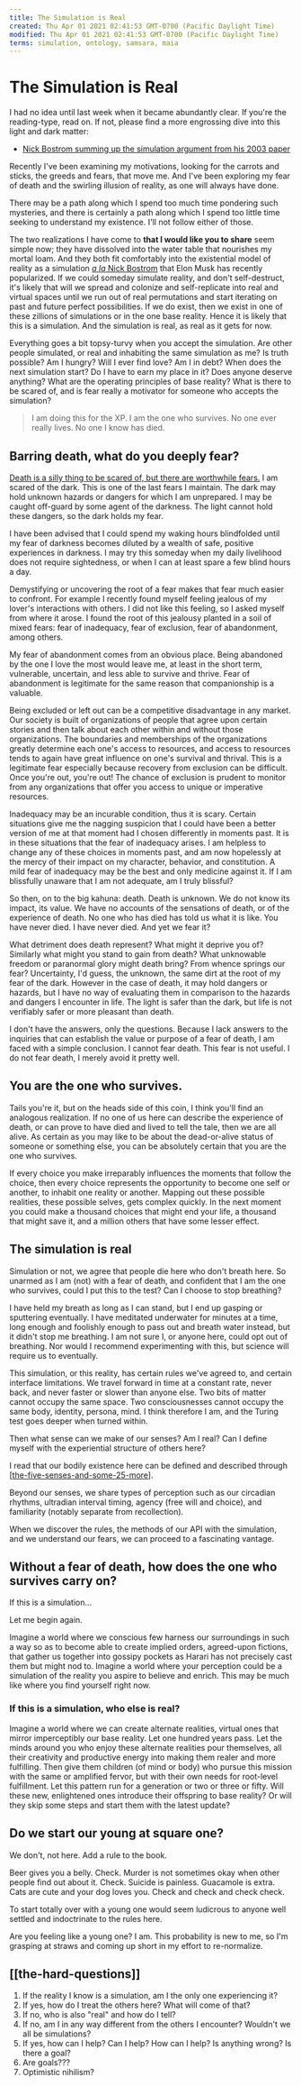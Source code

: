 ```yaml
---
title: The Simulation is Real
created: Thu Apr 01 2021 02:41:53 GMT-0700 (Pacific Daylight Time)
modified: Thu Apr 01 2021 02:41:53 GMT-0700 (Pacific Daylight Time)
terms: simulation, ontology, samsara, maia
---
```


# The Simulation is Real

I had no idea until last week when it became abundantly clear. If you're the reading-type, read on. If not, please find a more engrossing dive into this light and dark matter:

- [Nick Bostrom summing up the simulation argument from his 2003 paper](https://youtu.be/nnl6nY8YKHs)

Recently I've been examining my motivations, looking for the carrots and sticks, the greeds and fears, that move me. And I've been exploring my fear of death and the swirling illusion of reality, as one will always have done.

There may be a path along which I spend too much time pondering such mysteries, and there is certainly a path along which I spend too little time seeking to understand my existence. I'll not follow either of those.

The two realizations I have come to **that I would like you to share** seem simple now; they have dissolved into the water table that nourishes my mortal loam. And they both fit comfortably into the existential model of reality as a simulation [_a la_ Nick Bostrom](http://www.simulation-argument.com/simulation.html) that Elon Musk has recently popularized. If we could someday simulate reality, and don't self-destruct, it's likely that will we spread and colonize and self-replicate into real and virtual spaces until we run out of real permutations and start iterating on past and future perfect possibilities. If we do exist, then we exist in one of these zillions of simulations or in the one base reality. Hence it is likely that this is a simulation. And the simulation is real, as real as it gets for now.

Everything goes a bit topsy-turvy when you accept the simulation. Are other people simulated, or real and inhabiting the same simulation as me? Is truth possible? Am I hungry? Will I ever find love? Am I in debt? When does the next simulation start? Do I have to earn my place in it? Does anyone deserve anything? What are the operating principles of base reality? What is there to be scared of, and is fear really a motivator for someone who accepts the simulation?

> I am doing this for the XP.
> I am the one who survives.
> No one ever really lives.
> No one I know has died.

## Barring death, what do you deeply fear?

[Death is a silly thing to be scared of, but there are worthwhile fears.](https://itun.es/us/YldXw.l) I am scared of the dark. This is one of the last fears I maintain. The dark may hold unknown hazards or dangers for which I am unprepared. I may be caught off-guard by some agent of the darkness. The light cannot hold these dangers, so the dark holds my fear.

I have been advised that I could spend my waking hours blindfolded until my fear of darkness becomes diluted by a wealth of safe, positive experiences in darkness. I may try this someday when my daily livelihood does not require sightedness, or when I can at least spare a few blind hours a day.

Demystifying or uncovering the root of a fear makes that fear much easier to confront. For example I recently found myself feeling jealous of my lover's interactions with others. I did not like this feeling, so I asked myself from where it arose. I found the root of this jealousy planted in a soil of mixed fears: fear of inadequacy, fear of exclusion, fear of abandonment, among others.

My fear of abandonment comes from an obvious place. Being abandoned by the one I love the most would leave me, at least in the short term, vulnerable, uncertain, and less able to survive and thrive. Fear of abandonment is legitimate for the same reason that companionship is a valuable.

Being excluded or left out can be a competitive disadvantage in any market. Our society is built of organizations of people that agree upon certain stories and then talk about each other within and without those organizations. The boundaries and memberships of the organizations greatly determine each one's access to resources, and access to resources tends to again have great influence on one's survival and thrival. This is a legitimate fear especially because recovery from exclusion can be difficult. Once you're out, you're out! The chance of exclusion is prudent to monitor from any organizations that offer you access to unique or imperative resources.

Inadequacy may be an incurable condition, thus it is scary. Certain situations give me the nagging suspicion that I could have been a better version of me at that moment had I chosen differently in moments past. It is in these situations that the fear of inadequacy arises. I am helpless to change any of these choices in moments past, and am now hopelessly at the mercy of their impact on my character, behavior, and constitution. A mild fear of inadequacy may be the best and only medicine against it. If I am blissfully unaware that I am not adequate, am I truly blissful?

So then, on to the big kahuna: death. Death is unknown. We do not know its impact, its value. We have no accounts of the sensations of death, or of the experience of death. No one who has died has told us what it is like. You have never died. I have never died. And yet we fear it?

What detriment does death represent? What might it deprive you of? Similarly what might you stand to gain from death? What unknowable freedom or paranormal glory might death bring? From whence springs our fear? Uncertainty, I'd guess, the unknown, the same dirt at the root of my fear of the dark. However in the case of death, it may hold dangers or hazards, but I have no way of evaluating them in comparison to the hazards and dangers I encounter in life. The light is safer than the dark, but life is not verifiably safer or more pleasant than death.

I don't have the answers, only the questions. Because I lack answers to the inquiries that can establish the value or purpose of a fear of death, I am faced with a simple conclusion. I cannot fear death. This fear is not useful. I do not fear death, I merely avoid it pretty well.

## You are the one who survives.

Tails you're it, but on the heads side of this coin, I think you'll find an analogous realization. If no one of us here can describe the experience of death, or can prove to have died and lived to tell the tale, then we are all alive. As certain as you may like to be about the dead-or-alive status of someone or something else, you can be absolutely certain that you are the one who survives.

If every choice you make irreparably influences the moments that follow the choice, then every choice represents the opportunity to become one self or another, to inhabit one reality or another. Mapping out these possible realities, these possible selves, gets complex quickly. In the next moment you could make a thousand choices that might end your life, a thousand that might save it, and a million others that have some lesser effect.

## The simulation is real

Simulation or not, we agree that people die here who don't breath here.
So unarmed as I am (not) with a fear of death, and confident that I am the one who survives, could I put this to the test? Can I choose to stop breathing?

I have held my breath as long as I can stand, but I end up gasping or sputtering eventually. I have meditated underwater for minutes at a time, long enough and foolishly enough to pass out and breath water instead, but it didn't stop me breathing. I am not sure I, or anyone here, could opt out of breathing. Nor would I recommend experimenting with this, but science will require us to eventually.

This simulation, or this reality, has certain rules we've agreed to, and certain interface limitations. We travel forward in time at a constant rate, never back, and never faster or slower than anyone else. Two bits of matter cannot occupy the same space. Two consciousnesses cannot occupy the same body, identity, persona, mind. I think therefore I am, and the Turing test goes deeper when turned within.

Then what sense can we make of our senses? Am I real? Can I define myself with the experiential structure of others here?

I read that our bodily existence here can be defined and described through [[the-five-senses-and-some-25-more]].

Beyond our senses, we share types of perception such as our circadian rhythms, ultradian interval timing, agency (free will and choice), and familiarity (notably separate from recollection).

When we discover the rules, the methods of our API with the simulation, and we understand our fears, we can proceed to a fascinating vantage.

## Without a fear of death, how does the one who survives carry on?

If this is a simulation…

Let me begin again.

Imagine a world where we conscious few harness our surroundings in such a way so as to become able to create implied orders, agreed-upon fictions, that gather us together into gossipy pockets as Harari has not precisely cast them but might nod to. Imagine a world where your perception could be a simulation of the reality you aspire to believe and enrich. This may be much like where you find yourself right now.

### If this is a simulation, who else is real?

Imagine a world where we can create alternate realities, virtual ones that mirror imperceptibly our base reality. Let one hundred years pass. Let the minds around you who enjoy these alternate realities pour themselves, all their creativity and productive energy into making them realer and more fulfilling. Then give them children (of mind or body) who pursue this mission with the same or amplified fervor, but with their own needs for root-level fulfillment. Let this pattern run for a generation or two or three or fifty. Will these new, enlightened ones introduce their offspring to base reality? Or will they skip some steps and start them with the latest update?

## Do we start our young at square one?

We don't, not here. Add a rule to the book.

Beer gives you a belly. Check.
Murder is not sometimes okay when other people find out about it. Check.
Suicide is painless. Guacamole is extra. Cats are cute and your dog loves you. Check and check and check check.

To start totally over with a young one would seem ludicrous to anyone well settled and indoctrinate to the rules here.

Are you feeling like a young one? I am. This probability is new to me, so I'm grasping at straws and coming up short in my effort to re-normalize.

## [[the-hard-questions]]

1. If the reality I know is a simulation, am I the only one experiencing it?
2. If yes, how do I treat the others here? What will come of that?
3. If no, who is also "real" and how do I tell?
4. If no, am I in any way different from the others I encounter? Wouldn't we all be simulations?
5. If yes, how can I help? Can I help? How can I help? Is anything wrong? Is there a goal?
6. Are goals???
7. Optimistic nihilism?

[//begin]: # 'Autogenerated link references for markdown compatibility'
[the-five-senses-and-some-25-more]: the-five-senses-and-some-25-more 'the five senses and some 25 more'
[//end]: # 'Autogenerated link references'
